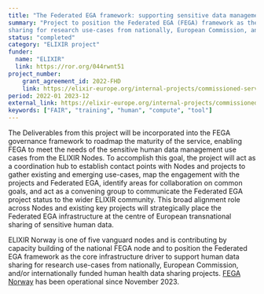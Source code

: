 ```yaml
---
title: "The Federated EGA framework: supporting sensitive data management across the ELIXIR Nodes"
summary: "Project to position the Federated EGA (FEGA) framework as the core infrastructure driver to support human data
sharing for research use-cases from nationally, European Commission, and/or internationally funded human health data sharing projects."
status: "completed"
category: "ELIXIR project"
funder:
  name: "ELIXIR"
  link: https://ror.org/044rwnt51
project_number:
    grant_agreement_id: 2022-FHD
    link: https://elixir-europe.org/internal-projects/commissioned-services/2022-fhd
period: 2022-01 2023-12
external_link: https://elixir-europe.org/internal-projects/commissioned-services/2022-fhd
keywords: ["FAIR", "training", "human", "compute", "tool"]
---
```

The Deliverables from this project will be incorporated into the FEGA governance framework
to roadmap the maturity of the service, enabling FEGA to meet the needs of the sensitive
human data management use cases from the ELIXIR Nodes. To accomplish this goal, the
project will act as a coordination hub to establish contact points with Nodes and projects to
gather existing and emerging use-cases, map the engagement with the projects and
Federated EGA, identify areas for collaboration on common goals, and act as a convening
group to communicate the Federated EGA project status to the wider ELIXIR community.
This broad alignment role across Nodes and existing key projects will strategically place the
Federated EGA infrastructure at the centre of European transnational sharing of sensitive
human data.

ELIXIR Norway is one of five vanguard nodes and is contributing by capacity building of the national FEGA node and to position the Federated EGA framework as the core infrastructure driver to support human data sharing for research use-cases from nationally, European Commission, and/or internationally funded human health data sharing projects. [FEGA Norway](https://ega.elixir.no/) has been operational since November 2023.
